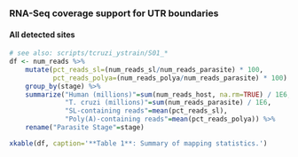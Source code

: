 ### RNA-Seq coverage support for UTR boundaries

#### All detected sites

```r
# see also: scripts/tcruzi_ystrain/S01_*   
df <- num_reads %>% 
    mutate(pct_reads_sl=(num_reads_sl/num_reads_parasite) * 100,
           pct_reads_polya=(num_reads_polya/num_reads_parasite) * 100) %>%
    group_by(stage) %>%
    summarize("Human (millions)"=sum(num_reads_host, na.rm=TRUE) / 1E6,
              "T. cruzi (millions)"=sum(num_reads_parasite) / 1E6,
              "SL-containing reads"=mean(pct_reads_sl),
              "Poly(A)-containing reads"=mean(pct_reads_polya)) %>%
    rename("Parasite Stage"=stage)

xkable(df, caption='**Table 1**: Summary of mapping statistics.')
```

